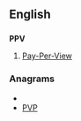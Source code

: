 ==English==

==={{initialism}}===
'''PPV'''

# {{television}} [[pay-per-view|Pay-Per-View]]

===Anagrams===
* {{alphagram|ppv}}
* [[PVP#English|PVP]]